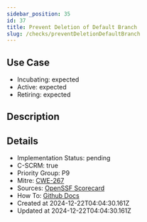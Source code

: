 ```yaml
---
sidebar_position: 35
id: 37
title: Prevent Deletion of Default Branch
slug: /checks/preventDeletionDefaultBranch
---
```


## Use Case
<!-- LEVELS:START -->
- Incubating: expected
- Active: expected
- Retiring: expected
<!-- LEVELS:END -->

<!-- DESCRIPTION:START -->
## Description
<!-- DESCRIPTION:END -->

<!-- DETAILS:START -->
## Details
- Implementation Status: pending
- C-SCRM: true
- Priority Group: P9
- Mitre: [CWE-267](https://cwe.mitre.org/data/definitions/267.html)
- Sources: [OpenSSF Scorecard](https://github.com/ossf/scorecard/blob/main/docs/checks.md#branch-protection)
- How To: [Github Docs](https://docs.github.com/en/repositories/configuring-branches-and-merges-in-your-repository/managing-protected-branches/about-protected-branches)
- Created at 2024-12-22T04:04:30.161Z
- Updated at 2024-12-22T04:04:30.161Z
<!-- DETAILS:END -->
